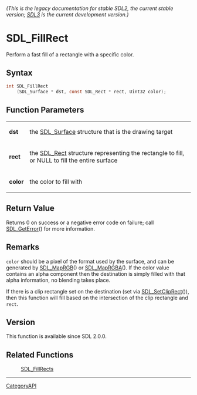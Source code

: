 ====== (This is the legacy documentation for stable SDL2, the current stable version; [https://wiki.libsdl.org/SDL3/ SDL3] is the current development version.) ======
= SDL_FillRect =

Perform a fast fill of a rectangle with a specific color.

== Syntax ==

<syntaxhighlight lang='c'>
int SDL_FillRect
    (SDL_Surface * dst, const SDL_Rect * rect, Uint32 color);
</syntaxhighlight>

== Function Parameters ==

{|
|'''dst'''
|the [[SDL_Surface]] structure that is the drawing target
|-
|'''rect'''
|the [[SDL_Rect]] structure representing the rectangle to fill, or NULL to fill the entire surface
|-
|'''color'''
|the color to fill with
|}

== Return Value ==

Returns 0 on success or a negative error code on failure; call
[[SDL_GetError]]() for more information.

== Remarks ==

<code>color</code> should be a pixel of the format used by the surface, and
can be generated by [[SDL_MapRGB]]() or [[SDL_MapRGBA]](). If the color
value contains an alpha component then the destination is simply filled
with that alpha information, no blending takes place.

If there is a clip rectangle set on the destination (set via
[[SDL_SetClipRect]]()), then this function will fill based on the
intersection of the clip rectangle and <code>rect</code>.

== Version ==

This function is available since SDL 2.0.0.

== Related Functions ==

:[[SDL_FillRects]]

----
[[CategoryAPI]]


